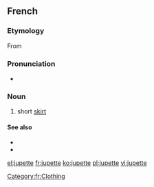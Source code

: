 ==French==

===Etymology===
From {{suffix|jupe|ette|lang=fr}}

===Pronunciation===
* {{IPA|/ʒypɛt/|lang=fr}}

===Noun===
{{fr-noun|f}}

# short [[skirt]]

====See also====
* {{l|fr|microjupe}}
* {{l|fr|minijupe}}

[[Category:fr:Clothing]]

[[el:jupette]]
[[fr:jupette]]
[[ko:jupette]]
[[pl:jupette]]
[[vi:jupette]]